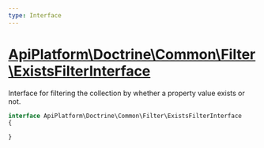 ```yaml
---
type: Interface
---
```


# [ApiPlatform\Doctrine\Common\Filter\ExistsFilterInterface](/docs/v3.1/reference/Doctrine/Common/Filter/ExistsFilterInterface)

Interface for filtering the collection by whether a property value exists or not.


```php
interface ApiPlatform\Doctrine\Common\Filter\ExistsFilterInterface
{

}
```